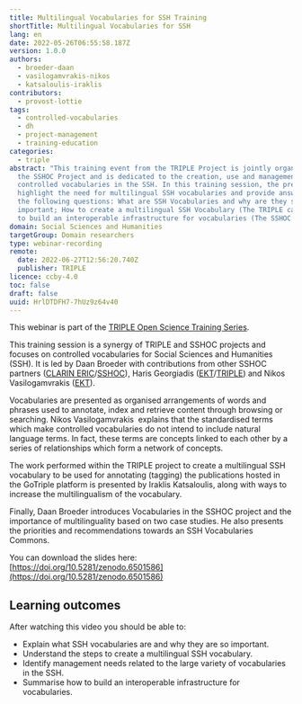 ```yaml
---
title: Multilingual Vocabularies for SSH Training
shortTitle: Multilingual Vocabularies for SSH
lang: en
date: 2022-05-26T06:55:58.187Z
version: 1.0.0
authors:
  - broeder-daan
  - vasilogamvrakis-nikos
  - katsaloulis-iraklis
contributors:
  - provost-lottie
tags:
  - controlled-vocabularies
  - dh
  - project-management
  - training-education
categories:
  - triple
abstract: "This training event from the TRIPLE Project is jointly organised with
  the SSHOC Project and is dedicated to the creation, use and management of
  controlled vocabularies in the SSH. In this training session, the presenters
  highlight the need for multilingual SSH vocabularies and provide answers to
  the following questions: What are SSH Vocabularies and why are they so
  important; How to create a multilingual SSH Vocabulary (The TRIPLE case); How
  to build an interoperable infrastructure for vocabularies (The SSHOC case)."
domain: Social Sciences and Humanities
targetGroup: Domain researchers
type: webinar-recording
remote:
  date: 2022-06-27T12:56:20.740Z
  publisher: TRIPLE
licence: ccby-4.0
toc: false
draft: false
uuid: HrlDTDFH7-7hUz9z64v40
---
```

This webinar is part of the [TRIPLE Open Science Training Series](https://project.gotriple.eu/training/).

This training session is a synergy of TRIPLE and SSHOC projects and focuses on controlled vocabularies for Social Sciences and Humanities (SSH). It is led by Daan Broeder with contributions from other SSHOC partners ([CLARIN ERIC](https://www.clarin.eu/)/[SSHOC](https://sshopencloud.eu/)), Haris Georgiadis ([EKT](https://www.ekt.gr/en/index)/[TRIPLE](https://project.gotriple.eu/)) and Nikos Vasilogamvrakis ([EKT](https://www.ekt.gr/en/index)).

Vocabularies are presented as organised arrangements of words and phrases used to annotate, index and retrieve content through browsing or searching. Nikos Vasilogamvrakis  explains that the standardised terms which make controlled vocabularies do not intend to include natural language terms. In fact, these terms are concepts linked to each other by a series of relationships which form a network of concepts. 

The work performed within the TRIPLE project to create a multilingual SSH vocabulary to be used for annotating (tagging) the publications hosted in the GoTriple platform is presented by Iraklis Katsaloulis, along with ways to increase the multilingualism of the vocabulary.

Finally, Daan Broeder introduces Vocabularies in the SSHOC project and the importance of multilinguality based on two case studies. He also presents the priorities and recommendations towards an SSH Vocabularies Commons. 

You can download the slides here: [https://doi.org/10.5281/zenodo.6501586](https://doi.org/10.5281/zenodo.6501586)

## Learning outcomes

After watching this video you should be able to: 

- Explain what SSH vocabularies are and why they are so important. 
- Understand the steps to create a multilingual SSH vocabulary.
- Identify management needs related to the large variety of vocabularies in the SSH.
- Summarise how to build an interoperable infrastructure for vocabularies. 

<VideoCard provider="youtube" id="3DVsmom4RUk" title="Multilingual Vocabularies for SSH" subtitle="Click here to view" image="images/multilingual-vocabularies-triple.png" />
